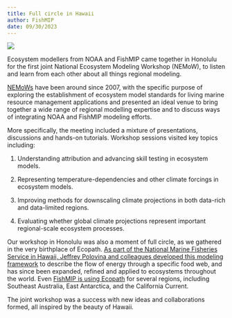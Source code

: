 ```yaml
---
title: Full circle in Hawaii
author: FishMIP
date: 09/30/2023
---
```


![](images/bannerphoto.jpeg)

Ecosystem modellers from NOAA and FishMIP came together in Honolulu for the first joint National Ecosystem Modeling Workshop (NEMoW), to listen and learn from each other about all things regional modeling.

[NEMoWs](https://www.fisheries.noaa.gov/national/ecosystems/national-ecosystem-modeling-workshops){target="_blank"} have been around since 2007, with the specific purpose of exploring the establishment of ecosystem model standards for living marine resource management applications and presented an ideal venue to bring together a wide range of regional modelling expertise and to discuss ways of integrating NOAA and FishMIP modeling efforts.

More specifically, the meeting included a mixture of presentations, discussions and hands-on tutorials. Workshop sessions visited key topics including:

1. Understanding attribution and advancing skill testing in ecosystem models.

2. Representing temperature-dependencies and other climate forcings in ecosystem models.

3. Improving methods for downscaling climate projections in both data-rich and data-limited regions.

4. Evaluating whether global climate projections represent important regional-scale ecosystem processes.

Our workshop in Honolulu was also a moment of full circle, as we gathered in the very birthplace of Ecopath. [As part of the National Marine Fisheries Service in Hawaii, Jeffrey Polovina and colleagues developed this modeling framework](https://www.pugetsoundinstitute.org/quantitative-models-including-ecopath-take-food-web-studies-to-a-higher-level-of-analysis){target="_blank"} to describe the flow of energy through a specific food web, and has since been expanded, refined and applied to ecosystems throughout the world. Even [FishMIP is using Ecopath](https://fishmip.org/modellingteams.html){target="_blank"} for several regions, including Southeast Australia, East Antarctica, and the California Current.

The joint workshop was a success with new ideas and collaborations formed, all inspired by the beauty of Hawaii.
